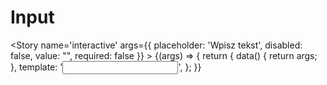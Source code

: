 
<Meta title='atoms/Input' />

# Input

<Story name='interactive'
    args={{
        placeholder: 'Wpisz tekst',
        disabled: false,
        value: "",
        required: false
    }}
    >
    {(args) => {
        return {
            data() {
                return args;
            },
            template: '<input class="a-input" :placeholder="placeholder" :disabled="disabled" :required="required" :value="value" />',
        };
    }}
</Story>
